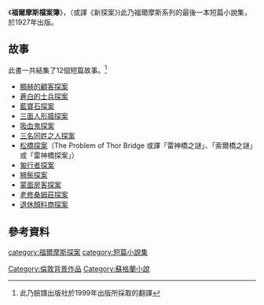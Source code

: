 {{Infobox Book|
| name = 福爾摩斯檔案簿
| title_orig = The Case-Book of Sherlock Holmes
| author = [[柯南·道爾|柯南·道爾]]
| cover_artist =
| country = {{UK}}
| language = [[英语|英语]]
| series = [[福爾摩斯探案|福爾摩斯探案]]
| genre = [[推理小说|推理小说]]
| publisher = [[約翰·默里公司|約翰·默里公司]]
| pub_date = 1927
| media_type =
| pages =
| isbn =
| oclc=
| preceded_by = [[最後致意|最後致意]]
| followed_by = 
}}
《'''福爾摩斯檔案簿'''》，（或譯《新探案》)此乃福爾摩斯系列的最後一本短篇小說集，於1927年出版。

==故事==
此書一共結集了12個短篇故事。<REF>此乃臉譜出版社於1999年出版所採取的翻譯</REF>
*[[顯赫的顧客探案|顯赫的顧客探案]]
*[[蒼白的士兵探案|蒼白的士兵探案]]
*[[藍寶石探案|藍寶石探案]]
*[[三面人形牆探案|三面人形牆探案]]
*[[吸血鬼探案|吸血鬼探案]]
*[[三名同姓之人探案|三名同姓之人探案]]
*[[松橋探案|松橋探案]]（The Problem of Thor Bridge 或譯「雷神橋之謎」、「索爾橋之謎」或「雷神橋探案」）
*[[匍行者探案|匍行者探案]]
*[[狮鬃探案|狮鬃探案]]
*[[蒙面房客探案|蒙面房客探案]]
*[[老修桑姆莊探案|老修桑姆莊探案]]
*[[退休顏料商探案|退休顏料商探案]]

==參考資料==
{{REFLIST}}

{{novel-stub}}
{{福爾摩斯檔案簿}}
{{福爾摩斯小說}}
[[category:福爾摩斯探案|category:福爾摩斯探案]]
[[category:短篇小說集|category:短篇小說集]]
[[Category:倫敦背景作品|Category:倫敦背景作品]]
[[Category:蘇格蘭小說|Category:蘇格蘭小說]]